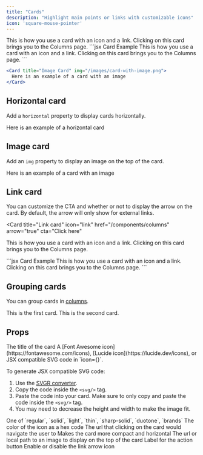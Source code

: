 ```yaml
---
title: "Cards"
description: "Highlight main points or links with customizable icons"
icon: 'square-mouse-pointer'
---
```


<Card title="Card Title" icon="text" href="/components/columns">
  This is how you use a card with an icon and a link. Clicking on this card
  brings you to the Columns page.
</Card>

<RequestExample>
  ```jsx Card Example
  <Card title="Click on me" icon="text" href="/components/columns">
    This is how you use a card with an icon and a link. Clicking on this card
    brings you to the Columns page.
  </Card>
  ```

```jsx Image Card Example
<Card title="Image Card" img="/images/card-with-image.png">
  Here is an example of a card with an image
</Card>
```

</RequestExample>

## Horizontal card

Add a `horizontal` property to display cards horizontally.

<Card title="Horizontal Card" icon="text" horizontal>
  Here is an example of a horizontal card
</Card>

## Image card

Add an `img` property to display an image on the top of the card.

<Card title="Image Card" img="https://mintlify-assets.b-cdn.net/yosemite.jpg">
  Here is an example of a card with an image
</Card>

## Link card

You can customize the CTA and whether or not to display the arrow on the card. By default, the arrow will only show for external links.

<Card
  title="Link card"
  icon="link"
  href="/components/columns"
  arrow="true"
  cta="Click here"
>
  This is how you use a card with an icon and a link. Clicking on this card
  brings you to the Columns page.
</Card>

<RequestExample>
  ```jsx Card Example
  <Card
    title="Link card"
    icon="link"
    href="/components/columns"
    arrow="true"
    cta="Click here"
  >
    This is how you use a card with an icon and a link. Clicking on this card
    brings you to the Columns page.
  </Card>
  ```
</RequestExample>

## Grouping cards

You can group cards in [columns](/components/columns).

<Columns cols={2}>
  <Card title="First Card" icon="panel-left-close">
    This is the first card.
  </Card>
  <Card title="Second Card" icon="panel-right-close">
    This is the second card.
  </Card>
</Columns>

## Props

<ResponseField name="title" type="string" required>
  The title of the card
</ResponseField>

<ResponseField name="icon" type="string or svg">
  A [Font Awesome icon](https://fontawesome.com/icons), [Lucide
  icon](https://lucide.dev/icons), or JSX compatible SVG code in `icon={}`.

  To generate JSX compatible SVG code:

  1. Use the [SVGR converter](https://react-svgr.com/playground/).
  2. Copy the code inside the `<svg/>` tag.
  3. Paste the code into your card. Make sure to only copy and paste the code inside the `<svg/>` tag.
  4. You may need to decrease the height and width to make the image fit.
</ResponseField>

<ResponseField name="iconType" type="string">
  One of `regular`, `solid`, `light`, `thin`, `sharp-solid`, `duotone`, `brands`
</ResponseField>

<ResponseField name="color" type="string">
  The color of the icon as a hex code
</ResponseField>

<ResponseField name="href" type="string">
  The url that clicking on the card would navigate the user to
</ResponseField>

<ResponseField name="horizontal" type="boolean">
  Makes the card more compact and horizontal
</ResponseField>

<ResponseField name="img" type="string">
  The url or local path to an image to display on the top of the card
</ResponseField>

<ResponseField name="cta" type="string">
  Label for the action button
</ResponseField>

<ResponseField name="arrow" type="boolean">
  Enable or disable the link arrow icon
</ResponseField>
